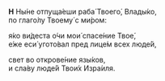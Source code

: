 **Н** Ны́не отпуща́еши раба́ Твоего́, Влады́ко,  
по глаго́лу Твоему́ с ми́ром:

я́ко ви́деста о́чи мои́ спасе́ние Твое́,  
е́же еси́ угото́вал пред лице́м всех люде́й,

свет во открове́ние язы́ков,  
и сла́ву люде́й Твои́х Изра́иля.
